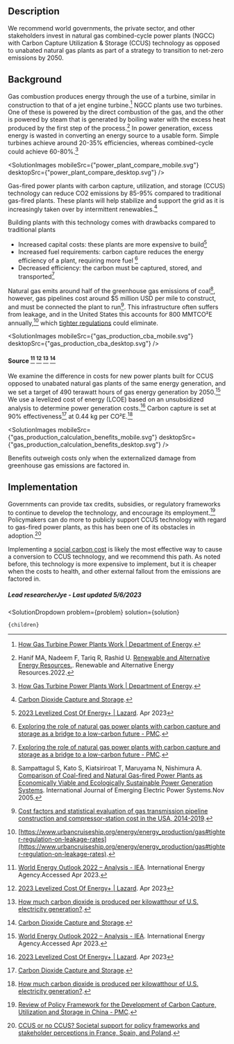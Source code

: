 


## Description


We recommend world governments, the private sector, and other stakeholders invest in natural gas combined-cycle power plants (NGCC) with Carbon Capture Utilization & Storage (CCUS) technology as opposed to unabated natural gas plants as part of a strategy to transition to net-zero emissions by 2050.


## Background


Gas combustion produces energy through the use of a turbine, similar in construction to that of a jet engine turbine.[^"5"] NGCC plants use two turbines. One of these is powered by the direct combustion of the gas, and the other is powered by steam that is generated by boiling water with the excess heat produced by the first step of the process.[^"7"] In power generation, excess energy is wasted in converting an energy source to a usable form. Simple turbines achieve around 20-35% efficiencies, whereas combined-cycle could achieve 60-80%.[^"5"]


<SolutionImages
 mobileSrc={"power_plant_compare_mobile.svg"}
 desktopSrc={"power_plant_compare_desktop.svg"}
/>

Gas-fired power plants with carbon capture, utilization, and storage (CCUS) technology can reduce CO2 emissions by 85-95% compared to traditional gas-fired plants. These plants will help stabilize and support the grid as it is increasingly taken over by intermittent renewables.[^"1"]


Building plants with this technology comes with drawbacks compared to traditional plants
- Increased capital costs: these plants are more expensive to build[^"21"]
- Increased fuel requirements: carbon capture reduces the energy efficiency of a plant, requiring more fuel [^"2"]
- Decreased efficiency: the carbon must be captured, stored, and transported[^"2"]

Natural gas emits around half of the greenhouse gas emissions of coal[^"9"], however, gas pipelines cost around $5 million USD per mile to construct, and must be connected the plant to run[^"10"]. This infrastructure often suffers from leakage, and in the United States this accounts for 800 MMTCO²E annually,[^"11"] which [tighter regulations](https://www.urbancruiseship.org/energy/energy_production/gas#tighter-regulation-on-leakage-rates) could eliminate.




<SolutionImages
 mobileSrc={"gas_production_cba_mobile.svg"}
 desktopSrc={"gas_production_cba_desktop.svg"}
/>
#### Source [^"26"] [^"21"] [^"12"] [^"1"]



We examine the difference in costs for new power plants built for CCUS opposed to unabated natural gas plants of the same energy generation, and we set a target of 490 terawatt hours of gas energy generation by 2050.[^"26"] We use a levelized cost of energy (LCOE) based on an unsubsidized analysis to determine power generation costs.[^"21"] Carbon capture is set at 90% effectiveness[^"1"] at 0.44 kg per CO²E.[^"12"]







<SolutionImages
 mobileSrc={"gas_production_calculation_benefits_mobile.svg"}
 desktopSrc={"gas_production_calculation_benefits_desktop.svg"}
/>


Benefits outweigh costs only when the externalized damage from greenhouse gas emissions are factored in. 


## Implementation




Governments can provide tax credits, subsidies, or regulatory frameworks to continue to develop the technology, and encourage its employment.[^"3"] Policymakers can do more to publicly support CCUS technology with regard to gas-fired power plants, as this has been one of its obstacles in adoption.[^"4"] 


Implementing a [social carbon cost](https://www.urbancruiseship.org/energy/energy_socioeconomics/carbon_pricing_e) is likely the most effective way to cause a conversion to CCUS technology, and we recommend this path. As noted before, this technology is more expensive to implement, but it is cheaper when the costs to health, and other external fallout from the emissions are factored in.

##### Lead researcherJye - Last updated 5/6/2023

[^"1"]:  [Carbon Dioxide Capture and Storage](https://archive.ipcc.ch/pdf/special-reports/srccs/srccs_wholereport.pdf). 
[^"2"]:  [Exploring the role of natural gas power plants with carbon capture and storage as a bridge to a low-carbon future - PMC](https://www.ncbi.nlm.nih.gov/pmc/articles/PMC7252577/). 
[^"3"]:  [Review of Policy Framework for the Development of Carbon Capture, Utilization and Storage in China - PMC](https://www.ncbi.nlm.nih.gov/pmc/articles/PMC9778907/). 
[^"4"]:  [CCUS or no CCUS? Societal support for policy frameworks and stakeholder perceptions in France, Spain, and Poland](https://onlinelibrary.wiley.com/doi/10.1002/ghg.2195). 
[^"5"]:  [How Gas Turbine Power Plants Work | Department of Energy](https://www.energy.gov/fecm/how-gas-turbine-power-plants-work). 
[^"6"]:  [Achieving the Paris Climate Agreement Goals](https://link.springer.com/book/10.1007/978-3-030-05843-2). Book.2019
[^"7"]: Hanif MA, Nadeem F, Tariq R, Rashid U.  [Renewable and Alternative Energy Resources.](https://www.sciencedirect.com/science/article/abs/pii/B9780128181508000083). Renewable and Alternative Energy Resources.2022.
[^"8"]:  [Scaling up energy transition investments to meet the 1.5°C goa](https://www.irena.org/Digital-content/Digital-Story/2023/Mar/Scaling-up-energy-transition-investments-to-meet-the-1-point-5-degrees-celsius-goal/detail). International Renewable Energy Agency.Accessed Apr 2023.
[^"9"]: Sampattagul S, Kato S, Kiatsiriroat T, Maruyama N, Nishimura A. [Comparison of Coal-fired and Natural Gas-fired Power Plants as Economically Viable and Ecologically Sustainable Power Generation Systems](https://www.researchgate.net/publication/245551195_Comparison_of_Coal-fired_and_Natural_Gas-fired_Power_Plants_as_Economically_Viable_and_Ecologically_Sustainable_Power_Generation_Systems). International Journal of Emerging Electric Power Systems.Nov 2005.
[^"10"]:  [Cost factors and statistical evaluation of gas transmission pipeline construction and compressor-station cost in the USA, 2014-2019](https://www.inderscienceonline.com/doi/abs/10.1504/IJOGCT.2021.114068). 
[^"11"]:  [https://www.urbancruiseship.org/energy/energy_production/gas#tighter-regulation-on-leakage-rates](https://www.urbancruiseship.org/energy/energy_production/gas#tighter-regulation-on-leakage-rates). 
[^"12"]:  [How much carbon dioxide is produced per kilowatthour of U.S. electricity generation?](https://www.eia.gov/tools/faqs/faq.php?id=74&t=11). 
[^"13"]:  [](). 
[^"14"]:  [](). 
[^"15"]:  [](). 
[^"16"]:  [Net Zero by 2050 – Analysis - IEA](https://www.iea.org/reports/net-zero-by-2050). International Energy Agency.May 2021.
[^"17"]:  [](). 
[^"18"]:  [](). 
[^"19"]:  [](). 
[^"20"]:  [](). 
[^"21"]:  [2023 Levelized Cost Of Energy+ | Lazard](https://www.lazard.com/research-insights/2023-levelized-cost-of-energyplus/). Apr 2023
[^"22"]:  [](). 
[^"23"]:  [GHG Emission Factors Hub | US EPA](https://www.epa.gov/climateleadership/ghg-emission-factors-hub). United States Envrionmental Protection Agency.Accessed Apr 2023.
[^"24"]:  [Greenhouse Gas Equivalencies Calculator | US EPA](https://www.epa.gov/energy/greenhouse-gas-equivalencies-calculator#results). United States Envrionmental Protection Agency.Accessed Apr 2023.
[^"25"]:  [](). 
[^"26"]:  [World Energy Outlook 2022 – Analysis - IEA](https://www.iea.org/reports/world-energy-outlook-2022). International Energy Agency.Accessed Apr 2023.
[^"27"]:  [](). 

  <SolutionDropdown 
    problem={problem} 
    solution={solution}
  >
    {children}
  </SolutionDropdown>